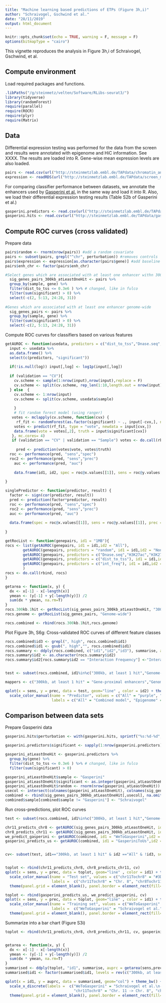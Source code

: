 ```yaml
---
title: "Machine learning based predictions of ETPs (Figure 3h,i)"
author: "Schraivogel, Gschwind et al."
date: "28/11/2019"
output: html_document
---
```


```r
knitr::opts_chunk$set(echo = TRUE, warning = F, message = F)
options(bitmapType = "cairo")
```

This vignette reproduces the analysis in Figure 3h,i of Schraivogel, Gschwind, et al. 

## Compute environment

Load required packages and functions.

```r
.libPaths("/g/steinmetz/velten/Software/RLibs-seurat3/")
library(tidyverse)
library(randomForest)
require(parallel)
require(ROCR)
require(plyr)
require(Matrix)
```

## Data

Differential expression testing was performed for the data from the screen and results were annotated with epigenome and HiC information. See XXXX. The results are loaded into R. Gene-wise mean expression levels are also loaded.

```r
pairs <- read.csv(url("http://steinmetzlab.embl.de/TAPdata/chromatin_annotated_pairs.csv"), stringsAsFactors = F)
expression <- readRDS(url("http://steinmetzlab.embl.de/TAPdata/screen_mean_expression.RDS"))
```

For comparing classifier performance between datasets, we annotate the enhancers used by [Gasperini et al.](https://www.ncbi.nlm.nih.gov/pubmed/30612741) in the same way and load it into R. Also, we load their differential expression testing results (Table S2b of Gasperini et al.)

```r
gasperini.predictors <- read.csv(url("http://steinmetzlab.embl.de/TAPdata/chromatin_annotated_pairs_gasperini_screen.csv"), stringsAsFactors = F)
gasperini.hits <- read.csv(url("http://steinmetzlab.embl.de/TAPdata/gasperini_hits_screen.csv"),sep=";")

```


## Compute ROC curves (cross validated)

Prepare data

```r
pairs$random <- rnorm(nrow(pairs)) #add a random covariate
pairs <- subset(pairs, grepl("^chr", perturbation)) #removes controls
pairs$expression <- expression[as.character(pairs$gene)] #add baseline expression level of gene
pairs$enh_chr <- factor(pairs$enh_chr)

#Select genes which are associated with at least one enhancer withn 300kb
  sig_genes_pairs_300kb_atLeastOneHit <- pairs %>%
  group_by(sample, gene) %>%
  filter(dist_to_tss <= 0.3e6 ) %>% # changed, like in fulco
  filter(sum(significant) > 0) %>%
  select(-c(2, 5:13, 24:28, 31))
  
#Genes which are associated with at least one enhancer genome-wide
  sig_genes_pairs <- pairs %>%
  group_by(sample, gene) %>%
  filter(sum(significant) > 0) %>%
  select(-c(2, 5:13, 24:28, 31))
```

Compute ROC curves for classifiers based on various features

```r
getAUROC <- function(usedata, predictors = c("dist_to_tss","Dnase.seq","H3K27ac","H3K27me3","H3K4me1","POLR2A","int_freq", "random"), log = NULL, id1 = "test", id2="test", roc1 = "sens", roc2 = "spec", validation = "CV") {
  input <- usedata %>%
  as.data.frame() %>%
  select(c(predictors, "significant"))
  
  if(!is.null(log)) input[,log] <- log1p(input[,log])
  
  if (validation == "CV"){
    cv.scheme <- sample(1:nrow(input),nrow(input),replace = F)
    cv.scheme <- split(cv.scheme, rep_len(1:10,length.out = nrow(input)))
  } else  {
    cv.scheme <- 1:nrow(input)
    cv.scheme <- split(cv.scheme, usedata$sample)
      
    }
    # fit random forest model (using ranger)
   votes <- mclapply(cv.scheme, function(cvx) {
     rf_fit <- randomForest(as.factor(significant) ~ ., input[-cvx,], ntree=1000)
    votes <- predict(rf_fit, type = "vote", newdata = input[cvx,])
    data.frame(vote = votes[,2], truth = input$significant[cvx])
   }, mc.cores= 4)
   if (validation == "CV" | validation == "Sample") votes <- do.call(rbind,votes) else votes <- votes[[validation]]
    
     pred <- prediction(votes$vote, votes$truth)
  roc <- performance(pred, "sens","spec")
  roc2 <- performance(pred, "sens","prec")
    auc <- performance(pred, "auc")
    
    data.frame(id1, id2, spec = roc@x.values[[1]], sens = roc@y.values[[1]], prec = roc2@x.values[[1]], auc = auc@y.values[[1]])
    
}

singlePredictor <- function(predictor, result) {
  factor <- sign(cor(predictor, result))
  pred <- prediction(factor*predictor, result)
  roc <- performance(pred, "sens","spec")
  roc2 <- performance(pred, "sens","prec")
  auc <- performance(pred, "auc")
  
  data.frame(spec = roc@x.values[[1]], sens = roc@y.values[[1]], prec = roc2@x.values[[1]], auc = auc@y.values[[1]])
  
}

getRocList <- function(genepairs, id1 = "1MB"){
rocs <- list(getAUROC(genepairs, id1 = id1,id2 = "All"),
        getAUROC(genepairs, predictors = "random", id1 = id1,id2 = "None"),
        getAUROC(genepairs, predictors = c("Dnase.seq","H3K27ac","H3K27me3","H3K4me1","POLR2A"), id1 = id1,id2 = "Epigenome"),
        getAUROC(genepairs, predictors = c("dist_to_tss"), id1 = id1,id2 = "Distance"),
        getAUROC(genepairs, predictors = c("int_freq"), id1 = id1,id2 = "Interaction Frequency")
        )
rocs <- do.call(rbind, rocs)
}

getarea <- function(x, y) {
  dx <- x[-1] - x[-length(x)]
  ymean <- (y[-1] + y[-length(y)]) /2
  sum(dx * ymean, na.rm=T)
}
rocs.300kb.1hit <- getRocList(sig_genes_pairs_300kb_atLeastOneHit, "300kb, at least 1 hit")
rocs.genome <- getRocList(sig_genes_pairs, "Genome-wide")

rocs.combined <- rbind(rocs.300kb.1hit,rocs.genome)
```

Plot Figure 3h, S6g: Cross-validated ROC curves of different feature classes

```r
rocs.combined$id3 <- grepl(", high", rocs.combined$id1)
rocs.combined$id1 <- gsub(", high","", rocs.combined$id1)
rocs.summary <- ddply(rocs.combined, c("id1","id2","id3"), summarise, auc = unique(auc), auprc = getarea(sens, prec))
rocs.summary$id2 <- as.character(rocs.summary$id2)
rocs.summary$id2[rocs.summary$id2 == "Interaction Frequency"] <-"Interaction freq."


test <- subset(rocs.combined, id1%in%c("300kb, at least 1 hit","Genome-wide") & id2%in%c("All", "Interaction Frequency", "Distance", "Epigenome"))

mappers <- c("300kb, at least 1 hit" = "Gene-proximal enhancers","Genome-wide"="Genome-wide enhancers")

qplot(x = sens, y = prec, data = test, geom="line" , color = id2) + theme_bw() + xlab("Recall (10-fold CV)") + ylab("Precision (10-fold CV)")+ facet_grid(.  ~ mappers[as.character(id1)]) +
  scale_color_manual(name = "Predictor", values = c("All" = "purple", "Distance" = "#cc5558","Epigenome" = "#4984b3","Interaction Frequency" = "#edb41f", "Position" = "green", "Not position"="red"),
                     labels = c("All" = "Combined model", "Epigenome" = "Epigenome model", "Distance" = "Distance", "Interaction Frequency" = "Interaction F.")) + theme(panel.grid = element_blank())
```

## Comparison between data sets

Prepare Gasperini data

```r
gasperini.hits$perturbation <- with(gasperini.hits, sprintf("%s:%d-%d",chr.candidate_enhancer,start.candidate_enhancer+1 , stop.candidate_enhancer))

gasperini.predictors$significant <- sapply(1:nrow(gasperini.predictors), function(i) gasperini.predictors$perturbation[i] %in% gasperini.hits$perturbation  & gasperini.predictors$gene[i] %in% gasperini.hits$target_gene_short)

gasperini_atLeastOneHit <- gasperini.predictors %>%
  group_by(gene) %>%
  filter(dist_to_tss <= 0.3e6 ) %>% # changed, like in fulco
  filter(sum(significant) > 0)

gasperini_atLeastOneHit$sample <- "Gasperini"
gasperini_atLeastOneHit$significant <- as.integer(gasperini_atLeastOneHit$significant)
gasperini_atLeastOneHit$random <- rnorm(nrow(gasperini_atLeastOneHit))
usecol <- intersect(colnames(gasperini_atLeastOneHit), colnames(sig_genes_pairs_300kb_atLeastOneHit))
combined <- rbind(sig_genes_pairs_300kb_atLeastOneHit[,usecol], na.omit(gasperini_atLeastOneHit[,usecol]))
combined$sample[combined$sample != "Gasperini"] <- "Schraivogel"
```

Run cross-predictions, plot ROC curves
```r

test <- subset(rocs.combined, id1%in%c("300kb, at least 1 hit","Genome-wide") & id2%in%c("All", "Interaction Frequency", "Distance", "Epigenome"))

chr11_predicts_chr8 <- getAUROC(sig_genes_pairs_300kb_atLeastOneHit, id1 = "chr11Tochr8",id2 = "All", validation = "chr8")
chr8_predicts_chr11 <- getAUROC(sig_genes_pairs_300kb_atLeastOneHit, id1 = "chr8Tochr11",id2 = "All", validation = "chr11")
we_predict_gasperini <- getAUROC(combined, id1 = "WeToGasperini",id2 = "All", validation = "Gasperini")
gasperini_predicts_us <- getAUROC(combined, id1 = "GasperiniToUs",id2 = "All", validation = "Schraivogel")


cv<- subset(test, id1=="300kb, at least 1 hit" & id2 =="All" & !id3, select = colnames(chr8_predicts_chr11))


toplot <- rbind(chr11_predicts_chr8, chr8_predicts_chr11, cv)
qplot(x = sens, y = prec, data = toplot, geom="line" , color = id1) + theme_bw() + xlab("Recall") + ylab("Precision") + 
  scale_color_manual(name = "Test set", values = c("chr11Tochr8" = "#3D55A4", "chr8Tochr11" = "#EE2832", "300kb, at least 1 hit"= "black","WeToGasperini" = "orange"),
                     labels =  c("chr11Tochr8" = "Chr. 8", "chr8Tochr11" = "Chr. 11", "300kb, at least 1 hit"= "10-fold CV", "WeToGasperini" = "Gasperini et al.") ) + 
  theme(panel.grid = element_blank(), panel.border = element_rect(fill=NA, size=1))

toplot <- rbind(gasperini_predicts_us, we_predict_gasperini, cv)
qplot(x = sens, y = prec, data = toplot, geom="line" , color = id1) + theme_bw() + xlab("Recall") + ylab("Precision") + 
  scale_color_manual(name = "Training set", values = c("WeToGasperini" = "#EDB421", "GasperiniToUs" = "#79CDCD","300kb, at least 1 hit" = "black"),
                     labels =  c("WeToGasperini" = "Schraivogel et al.", "GasperiniToUs" = "Gasperini et al.","300kb, at least 1 hit"= "10-fold CV") ) + 
  theme(panel.grid = element_blank(), panel.border = element_rect(fill=NA, size=1), axis.text=element_text(colour = "black"))

```

Summarize into a bar chart (Figure S3i)


```r

toplot <- rbind(chr11_predicts_chr8, chr8_predicts_chr11, cv, gasperini_predicts_us, we_predict_gasperini)


getarea <- function(x, y) {
  dx <- x[-1] - x[-length(x)]
  ymean <- (y[-1] + y[-length(y)]) /2
  sum(dx * ymean, na.rm=T)
}
summarised <- ddply(toplot, "id1", summarise, auprc = getarea(sens,prec))
summarised$id1 <- factor(summarised$id1, levels = rev(c("300kb, at least 1 hit","chr8Tochr11", "chr11Tochr8","WeToGasperini","GasperiniToUs")))

qplot(x = id1, y = auprc, data = summarised, geom="col") + theme_bw() + xlab("Training dataset -> Test dataset") + ylab("AUPRC") + 
  scale_x_discrete(labels =  c("WeToGasperini" = "Schraivogel et al.\n-> Gasperini et al", "GasperiniToUs" = "Gasperini et al.\n->Schraivogel et al.",
                               "chr11Tochr8" = "Chr. 11 -> Chr. 8", "chr8Tochr11" = "Chr 8 -> Chr. 11", "300kb, at least 1 hit"= "10-fold CV") ) + 
  theme(panel.grid = element_blank(), panel.border = element_rect(fill=NA, size=1)) + coord_flip()

```